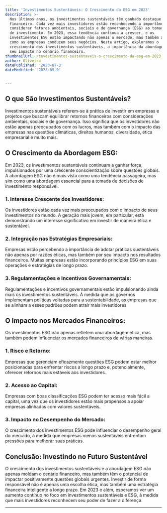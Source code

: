 ```yaml
---
title: 'Investimentos Sustentáveis: O Crescimento da ESG em 2023'
description: >-
  Nos últimos anos, os investimentos sustentáveis têm ganhado destaque no mundo
  financeiro. Cada vez mais investidores estão reconhecendo a importância de
  considerar fatores ambientais, sociais e de governança (ESG) ao tomar decisões
  de investimento. Em 2023, essa tendência continua a crescer, e os
  investimentos ESG estão impactando não apenas o mercado, mas também a maneira
  como as empresas conduzem seus negócios. Neste artigo, exploramos o
  crescimento dos investimentos sustentáveis, a importância da abordagem ESG e
  seu impacto no cenário financeiro.
thumbnailUrl: /investimentos-sustentaveis-o-crescimento-da-esg-em-2023.jpg
author: Oliveira
datePublished: '2023-07-3'
dateModified: '2023-09-9'


---
```


## **O que São Investimentos Sustentáveis?**

Investimentos sustentáveis referem-se à prática de investir em empresas e projetos que buscam equilibrar retornos financeiros com considerações ambientais, sociais e de governança. Isso significa que os investidores não estão apenas preocupados com os lucros, mas também com o impacto das empresas nas questões climáticas, direitos humanos, diversidade, ética empresarial e muito mais.

## **O Crescimento da Abordagem ESG:**

Em 2023, os investimentos sustentáveis continuam a ganhar força, impulsionados por uma crescente conscientização sobre questões globais. A abordagem ESG não é mais vista como uma tendência passageira, mas sim como uma abordagem essencial para a tomada de decisões de investimento responsável.

### **1. Interesse Crescente dos Investidores:**

Os investidores estão cada vez mais preocupados com o impacto de seus investimentos no mundo. A geração mais jovem, em particular, está demonstrando um interesse significativo em investir de maneira ética e sustentável.

### **2. Integração nas Estratégias Empresariais:**

Empresas estão percebendo a importância de adotar práticas sustentáveis não apenas por razões éticas, mas também por seu impacto nos resultados financeiros. Muitas empresas estão incorporando princípios ESG em suas operações e estratégias de longo prazo.

### **3. Regulamentações e Incentivos Governamentais:**

Regulamentações e incentivos governamentais estão impulsionando ainda mais os investimentos sustentáveis. À medida que os governos implementam políticas voltadas para a sustentabilidade, as empresas que se alinham a esses padrões podem atrair mais investidores.

## **O Impacto nos Mercados Financeiros:**

Os investimentos ESG não apenas refletem uma abordagem ética, mas também podem influenciar os mercados financeiros de várias maneiras.

### **1. Risco e Retorno:**

Empresas que gerenciam eficazmente questões ESG podem estar melhor posicionadas para enfrentar riscos a longo prazo e, potencialmente, oferecer retornos mais estáveis aos investidores.

### **2. Acesso ao Capital:**

Empresas com boas classificações ESG podem ter acesso mais fácil a capital, uma vez que os investidores estão mais propensos a apoiar empresas alinhadas com valores sustentáveis.

### **3. Impacto no Desempenho do Mercado:**

O crescimento dos investimentos ESG pode influenciar o desempenho geral do mercado, à medida que empresas menos sustentáveis enfrentam pressões para melhorar suas práticas.

## **Conclusão: Investindo no Futuro Sustentável**

O crescimento dos investimentos sustentáveis e a abordagem ESG não apenas moldam o cenário financeiro, mas também têm o potencial de impactar positivamente questões globais urgentes. Investir de forma responsável não é apenas uma escolha ética, mas também uma estratégia financeira inteligente a longo prazo. Em 2023 e além, esperamos ver um aumento contínuo no foco em investimentos sustentáveis e ESG, à medida que mais investidores reconhecem seu poder de fazer a diferença.


---
